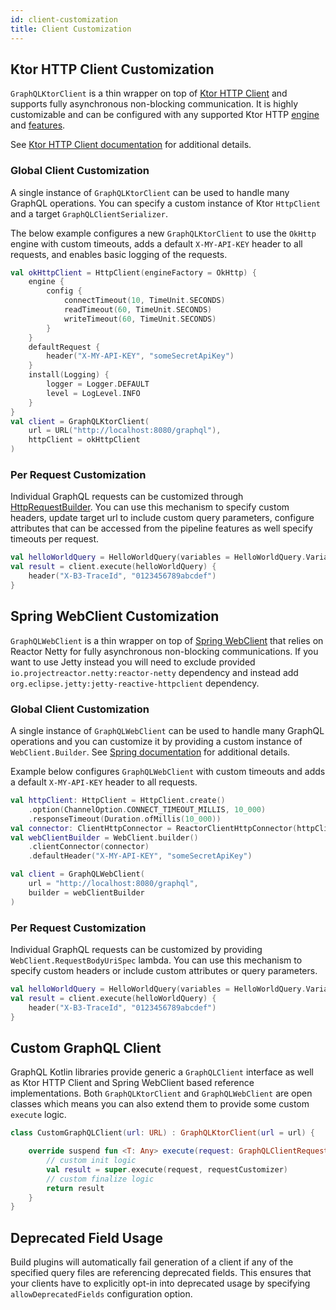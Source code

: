 ```yaml
---
id: client-customization
title: Client Customization
---
```




## Ktor HTTP Client Customization

`GraphQLKtorClient` is a thin wrapper on top of [Ktor HTTP Client](https://ktor.io/docs/client.html) and supports fully
asynchronous non-blocking communication. It is highly customizable and can be configured with any supported Ktor HTTP
[engine](https://ktor.io/clients/http-client/engines.html) and [features](https://ktor.io/clients/http-client/features.html).

See [Ktor HTTP Client documentation](https://ktor.io/clients/index.html) for additional details.

### Global Client Customization

A single instance of `GraphQLKtorClient` can be used to handle many GraphQL operations. You can specify a custom instance
of Ktor `HttpClient` and a target `GraphQLClientSerializer`.

The below example configures a new `GraphQLKtorClient` to use the `OkHttp` engine with custom timeouts, adds a default `X-MY-API-KEY`
header to all requests, and enables basic logging of the requests.

```kotlin
val okHttpClient = HttpClient(engineFactory = OkHttp) {
    engine {
        config {
            connectTimeout(10, TimeUnit.SECONDS)
            readTimeout(60, TimeUnit.SECONDS)
            writeTimeout(60, TimeUnit.SECONDS)
        }
    }
    defaultRequest {
        header("X-MY-API-KEY", "someSecretApiKey")
    }
    install(Logging) {
        logger = Logger.DEFAULT
        level = LogLevel.INFO
    }
}
val client = GraphQLKtorClient(
    url = URL("http://localhost:8080/graphql"),
    httpClient = okHttpClient
)
```

### Per Request Customization

Individual GraphQL requests can be customized through [HttpRequestBuilder](https://ktor.io/docs/request.html#customizing-requests).
You can use this mechanism to specify custom headers, update target url to include custom query parameters, configure
attributes that can be accessed from the pipeline features as well specify timeouts per request.

```kotlin
val helloWorldQuery = HelloWorldQuery(variables = HelloWorldQuery.Variables(name = "John Doe"))
val result = client.execute(helloWorldQuery) {
    header("X-B3-TraceId", "0123456789abcdef")
}
```

## Spring WebClient Customization

`GraphQLWebClient` is a thin wrapper on top of [Spring WebClient](https://docs.spring.io/spring/docs/current/javadoc-api/org/springframework/web/reactive/function/client/WebClient.html)
that relies on Reactor Netty for fully asynchronous non-blocking communications. If you want to use Jetty instead you will
need to exclude provided `io.projectreactor.netty:reactor-netty` dependency and instead add `org.eclipse.jetty:jetty-reactive-httpclient`
dependency.

### Global Client Customization

A single instance of `GraphQLWebClient` can be used to handle many GraphQL operations and you can customize it by providing
a custom instance of `WebClient.Builder`. See [Spring documentation](https://docs.spring.io/spring-boot/docs/current/reference/html/spring-boot-features.html#boot-features-webclient-customization)
for additional details.

Example below configures `GraphQLWebClient` with custom timeouts and adds a default `X-MY-API-KEY` header to all requests.

```kotlin
val httpClient: HttpClient = HttpClient.create()
    .option(ChannelOption.CONNECT_TIMEOUT_MILLIS, 10_000)
    .responseTimeout(Duration.ofMillis(10_000))
val connector: ClientHttpConnector = ReactorClientHttpConnector(httpClient.wiretap(true))
val webClientBuilder = WebClient.builder()
    .clientConnector(connector)
    .defaultHeader("X-MY-API-KEY", "someSecretApiKey")

val client = GraphQLWebClient(
    url = "http://localhost:8080/graphql",
    builder = webClientBuilder
)
```

### Per Request Customization

Individual GraphQL requests can be customized by providing `WebClient.RequestBodyUriSpec` lambda. You can use this mechanism
to specify custom headers or include custom attributes or query parameters.

```kotlin
val helloWorldQuery = HelloWorldQuery(variables = HelloWorldQuery.Variables(name = "John Doe"))
val result = client.execute(helloWorldQuery) {
    header("X-B3-TraceId", "0123456789abcdef")
}
```

## Custom GraphQL Client

GraphQL Kotlin libraries provide generic a `GraphQLClient` interface as well as Ktor HTTP Client and Spring WebClient based
reference implementations. Both `GraphQLKtorClient` and `GraphQLWebClient` are open classes which means you can also
extend them to provide some custom `execute` logic.

```kotlin
class CustomGraphQLClient(url: URL) : GraphQLKtorClient(url = url) {

    override suspend fun <T: Any> execute(request: GraphQLClientRequest<T>, requestCustomizer: HttpRequestBuilder.() -> Unit): GraphQLClientResponse<T> {
        // custom init logic
        val result = super.execute(request, requestCustomizer)
        // custom finalize logic
        return result
    }
}
```

## Deprecated Field Usage

Build plugins will automatically fail generation of a client if any of the specified query files are referencing
deprecated fields. This ensures that your clients have to explicitly opt-in into deprecated usage by specifying
`allowDeprecatedFields` configuration option.

